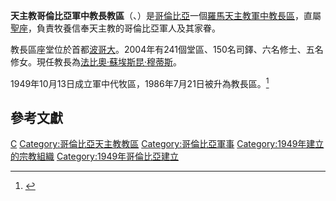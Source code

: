 {{Infobox diocese
|name =哥倫比亞
|jurisdiction = 軍中教長區
|latin = Ordinariate Militaris Colombiae
|local = {{lang|es|Obispado Castrense de Colombia}}{{es}}
|border = catholic
|image =Escudo de la Diócesis Castrense de Colombia.svg
|image_size = 
|caption = 
|location = {{COL}}
|territory =
|rite = 羅馬禮
|patron = 
|province = 直屬聖座
|established = 1949年
|cathedral = 贖世主堂
|co-cathedral = 
|leadership = 
|ordinary = 法比奧·蘇埃斯昆·穆蒂斯
|coadjutor bishop = 
|auxiliary = 
|emeritus = 
|vicar general = 
|chancery = 
|procura =
|title1 = 
|title1_name = 
|title2 = 
|title2_name = 
|title3 = 
|title3_name = 
|population = 
|parishes = 25
|churches = 
|congregations = 
|secular priests = 85
|image2 = 
|image2_size = 
|image2_alt = 
|caption2 = 
|curia = 
|address = 
|telephone_no = 
|website =
|footnote =  
}}
'''天主教哥倫比亞軍中教長教區'''（{{lang-la|Ordinariatus Militaris Colombiae}}、{{lang-es|Obispado Castrense de Colombia}}）是[[哥倫比亞|哥倫比亞]]一個[[羅馬天主教|羅馬天主教]][[軍中教長區|軍中教長區]]，直屬[[聖座|聖座]]，負責牧養信奉天主教的哥倫比亞軍人及其家眷。

教長區座堂位於首都[[波哥大|波哥大]]。2004年有241個堂區、150名司鐸、六名修士、五名修女。現任教長為[[法比奧·蘇埃斯昆·穆蒂斯|法比奧·蘇埃斯昆·穆蒂斯]]。

1949年10月13日成立軍中代牧區，1986年7月21日被升為教長區。<ref>{{Cite web |url=http://www.vatican.va/holy_father/john_paul_ii/apost_constitutions/documents/hf_jp-ii_apc_19860421_spirituali-militum-curae_lt.html |title=升為教長區的宗座憲令 |accessdate=2014-11-05 |archive-date=2011-11-03 |archive-url=https://web.archive.org/web/20111103080952/http://www.vatican.va/holy_father/john_paul_ii/apost_constitutions/documents/hf_jp-ii_apc_19860421_spirituali-militum-curae_lt.html |dead-url=no }}</ref>

==參考文獻==
{{reflist}}

{{軍中教長區}}
{{哥倫比亞天主教教區}}

{{DEFAULTSORT:Diócesis Castrense de Colombia}}
[[Category:軍中教長區|C]]
[[Category:哥倫比亞天主教教區|Category:哥倫比亞天主教教區]]
[[Category:哥倫比亞軍事|Category:哥倫比亞軍事]]
[[Category:1949年建立的宗教組織|Category:1949年建立的宗教組織]]
[[Category:1949年哥倫比亞建立|Category:1949年哥倫比亞建立]]